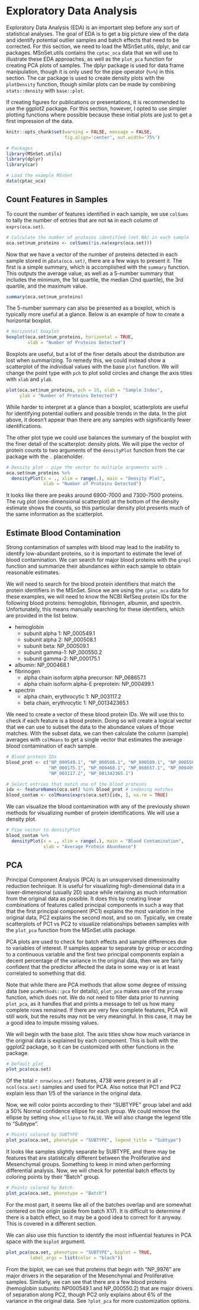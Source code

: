 # Exploratory Data Analysis

Exploratory Data Analysis (EDA) is an important step before any sort of statistical analyses. The goal of EDA is to get a big picture view of the data and identify potential outlier samples and batch effects that need to be corrected. For this section, we need to load the MSnSet.utils, dplyr, and car packages. MSnSet.utils contains the `cptac_oca` data that we will use to illustrate these EDA approaches, as well as the `plot_pca` function for creating PCA plots of samples. The dplyr package is used for data frame manipulation, though it is only used for the pipe operator (`%>%`) in this section. The car package is used to create density plots with the `plotDensity` function, though similar plots can be made by combining `stats::density` with `base::plot`.

If creating figures for publications or presentations, it is recommended to use the ggplot2 package. For this section, however, I opted to use simpler plotting functions where possible because these initial plots are just to get a first impression of the data.


```r
knitr::opts_chunk$set(warning = FALSE, message = FALSE, 
                      fig.align='center', out.width='75%')
```

```r
# Packages
library(MSnSet.utils)
library(dplyr)
library(car)

# Load the example MSnSet
data(cptac_oca)
```


## Count Features in Samples

To count the number of features identified in each sample, we use `colSums` to tally the number of entries that are not `NA` in each column of `exprs(oca.set)`.

```r
# Calculate the number of proteins identified (not NA) in each sample
oca.set$num_proteins <- colSums(!is.na(exprs(oca.set)))
```

Now that we have a vector of the number of proteins detected in each sample stored in `pData(oca.set)`, there are a few ways to present it. The first is a simple summary, which is accomplished with the `summary` function. This outputs the average value, as well as a 5-number summary that includes the minimum, the 1st quartile, the median (2nd quartile), the 3rd quartile, and the maximum value.

```r
summary(oca.set$num_proteins)
```

The 5-number summary can also be presented as a boxplot, which is typically more useful at a glance. Below is an example of how to create a horizontal boxplot.

```r
# Horizontal boxplot
boxplot(oca.set$num_proteins, horizontal = TRUE,
        xlab = "Number of Proteins Detected")
```

Boxplots are useful, but a lot of the finer details about the distribution are lost when summarizing. To remedy this, we could instead show a scatterplot of the individual values with the base `plot` function. We will change the point type with `pch` to plot solid circles and change the axis titles with `xlab` and `ylab`.

```r
plot(oca.set$num_proteins, pch = 19, xlab = "Sample Index", 
     ylab = "Number of Proteins Detected")
```

While harder to interpret at a glance than a boxplot, scatterplots are useful for identifying potential outliers and possible trends in the data. In the plot above, it doesn't appear than there are any samples with significantly fewer identifications. 

The other plot type we could use balances the summary of the boxplot with the finer detail of the scatterplot: density plots. We will pipe the vector of protein counts to two arguments of the `densityPlot` function from the car package with the `.` placeholder.

```r
# Density plot - pipe the vector to multiple arguments with .
oca.set$num_proteins %>% 
  densityPlot(x = ., xlim = range(.), main = "Density Plot", 
              xlab = "Number of Proteins Detected")
```

It looks like there are peaks around 6900-7000 and 7300-7500 proteins. The rug plot (one-dimensional scatterplot) at the bottom of the density estimate shows the counts, so this particular density plot presents much of the same information as the scatterplot.


## Estimate Blood Contamination

Strong contamination of samples with blood may lead to the inability to identify low-abundant proteins, so it is important to estimate the level of blood contamination. We can search for major blood proteins with the `grepl` function and summarize their abundances within each sample to obtain reasonable estimates.

We will need to search for the blood protein identifiers that match the protein identifiers in the MSnSet. Since we are using the `cptac_oca` data for these examples, we will need to know the NCBI RefSeq protein IDs for the following blood proteins: hemoglobin, fibrinogen, albumin, and spectrin. Unfortunately, this means manually searching for these identifiers, which are provided in the list below.

* hemoglobin 
  +  subunit alpha 1: NP_000549.1
  +  subunit alpha 2: NP_000508.1
  +  subunit beta: NP_000509.1
  +  subunit gamma-1: NP_000550.2
  +  subunit gamma-2: NP_000175.1
* albumin: NP_000468.1
* fibrinogen
  +  alpha chain isoform alpha precursor: NP_068657.1
  +  alpha chain isoform alpha-E preprotein: NP_000499.1
* spectrin
  +  alpha chain, erythrocytic 1: NP_003117.2
  +  beta chain, erythrocytic 1: NP_001342365.1

We need to create a vector of these blood protein IDs. We will use this to check if each feature is a blood protein. Doing so will create a logical vector that we can use to subset the data to the abundance values of those matches. With the subset data, we can then calculate the column (sample) averages with `colMeans` to get a single vector that estimates the average blood contamination of each sample.

```r
# Blood protein IDs
blood_prot <- c("NP_000549.1", "NP_000508.1", "NP_000509.1", "NP_000550.2",
                "NP_000175.1", "NP_000468.1", "NP_068657.1", "NP_000499.1",
                "NP_003117.2", "NP_001342365.1")

# Select entries that match one of the blood proteins
idx <- featureNames(oca.set) %in% blood_prot # indexing matches
blood_contam <- colMeans(exprs(oca.set)[idx, ], na.rm = TRUE)
```

We can visualize the blood contamination with any of the previously shown methods for visualizing number of protein identifications. We will use a density plot.

```r
# Pipe vector to densityPlot
blood_contam %>% 
  densityPlot(x = ., xlim = range(.), main = "Blood Contamination",
              xlab = "Average Protein Abundance")
```



<!---
## Estimate Blood Contamination


TODO:
* What are the major blood proteins?

* Hemoglobin alpha, beta, delta, gamma 1; fibrinogen alpha, beta, gamma; albumin, spectrin, 

Sometimes, it may be of interest to check for blood contamination.

```r
# NOTE: eval set to FALSE
blood_proteins <- c("HBA_HUMAN HBB_HUMAN HBD_HUMAN HBG1_HUMAN FIBA_HUMAN
FIBB_HUMAN FIBG_HUMAN SPTB1_HUMAN THRB_HUMAN ALBU_HUMAN A1AG1_HUMAN A1AG2_HUMAN CAH1_HUMAN GLPA_HUMAN GLPB_HUMAN GLPC_HUMAN") %>% 
gsub("\\s|\\n", "\\|", .)

m1$blood_contamination <-
apply(exprs(m1)[grepl(blood_proteins, featureNames(m1)), ],
2, mean, na.rm = TRUE)
```

--->

## PCA

Principal Component Analysis (PCA) is an unsupervised dimensionality reduction technique. It is useful for visualizing high-dimensional data in a lower-dimensional (usually 2D) space while retaining as much information from the original data as possible. It does this by creating linear combinations of features called principal components in such a way that that the first principal component (PC1) explains the most variation in the original data, PC2 explains the second most, and so on. Typically, we create scatterplots of PC1 vs PC2 to visualize relationships between samples with the `plot_pca` function from the MSnSet.utils package.

PCA plots are used to check for batch effects and sample differences due to variables of interest. If samples appear to separate by group or according to a continuous variable and the first two principal components explain a decent percentage of the variance in the original data, then we are fairly confident that the predictor affected the data in some way or is at least correlated to something that did.

Note that while there are PCA methods that allow some degree of missing data (see `pcaMethods::pca` for details), `plot_pca` makes use of the `prcomp` function, which does not. We do not need to filter data prior to running `plot_pca`, as it handles that and prints a message to tell us how many complete rows remained. If there are very few complete features, PCA will still work, but the results may not be very meaningful. In this case, it may be a good idea to impute missing values.

We will begin with the base plot. The axis titles show how much variance in the original data is explained by each component. This is built with the ggplot2 package, so it can be customized with other functions in the package.

```r
# Default plot
plot_pca(oca.set)
```

Of the total `r nrow(oca.set)` features, 4738 were present in all `r ncol(oca.set)` samples and used for PCA. Also notice that PC1 and PC2 explain less than 1/5 of the variance in the original data.

Now, we will color points according to their "SUBTYPE" group label and add a 50% Normal confidence ellipse for each group. We could remove the ellipse by setting `show_ellipse` to `FALSE`. We will also change the legend title to "Subtype".

```r
# Points colored by SUBTYPE
plot_pca(oca.set, phenotype = "SUBTYPE", legend_title = "Subtype")
```

It looks like samples slightly separate by SUBTYPE, and there may be features that are statistically different between the Proliferative and Mesenchymal groups. Something to keep in mind when performing differential analysis. Now, we will check for potential batch effects by coloring points by their "Batch" group.

```r
# Points colored by Batch
plot_pca(oca.set, phenotype = "Batch")
```

For the most part, it seems like all of the batches overlap and are somewhat centered on the origin (aside from batch X17). It is difficult to determine if there is a batch effect, so it may be a good idea to correct for it anyway. This is covered in a different section.

We can also use this function to identify the most influential features in PCA space with the `biplot` argument.

```r
plot_pca(oca.set, phenotype = "SUBTYPE", biplot = TRUE, 
         label_args = list(color = "black"))
```

From the biplot, we can see that proteins that begin with "NP_9976" are major drivers in the separation of the Mesenchymal and Proliferative samples. Similarly, we can see that there are a few blood proteins (hemoglobin subunits: NP000549.1 and NP_000550.2) that are major drivers of separation along PC2, though PC2 only explains about 6% of the variance in the original data. See `?plot_pca` for more customization options.


<!-- ## UMAP -->

<!-- ### Overview -->

<!-- Uniform Manifold Approximation and Projection (UMAP) is another dimensionality reduction technique "that can be used for visualization similarly to t-SNE" or for "general non-linear dimension reduction" ([https://umap-learn.readthedocs.io/en/latest/index.html](https://umap-learn.readthedocs.io/en/latest/index.html)). In comparison to t-SNE, UMAP boasts a "superior runtime" and "arguably preserves more of the global structure" of the high-dimensional data ([https://arxiv.org/abs/1802.03426](https://arxiv.org/abs/1802.03426)). -->

<!-- The two main UMAP hyperparameters that we should keep in mind are `n_neighbors` and `min_dist`. The former "controls how UMAP balances local versus global structure in the data," with low values causing UMAP to "concentrate on very local structure[s]" and high values leading to a loss of the "fine detail structure" in favor of a broader view of the data ([https://umap-learn.readthedocs.io/en/latest/parameters.html](https://umap-learn.readthedocs.io/en/latest/parameters.html)). When making UMAP plots, it is a good idea to try different values of `n_neighbors`. The other parameter, `min_dist`, determines the distance between a point and their nearest neighbor in the embedding. It is more of a graphical parameter, with smaller values producing denser clusters. -->

<!-- For more details on UMAP, please check out the [documentation](https://umap-learn.readthedocs.io/en/latest/index.html) by Leland McInnes (first author of the original UMAP paper)[.](https://umap-learn.readthedocs.io/en/latest/index.html) For an overview of t-SNE, please check out the [openTSNE](https://opentsne.readthedocs.io/en/latest/index.html) documentation. -->

<!-- ### Comparison with PCA -->

<!-- While PCA is faster than UMAP and requires no hyperparameter tuning, it is limited to defining linear relationships between predictors, and it is sensitive to the presence of outliers; in contrast, UMAP is non-linear and can actually be [used in conjunction with outlier detection methods](https://umap-learn.readthedocs.io/en/latest/outliers.html). -->

<!-- ### UMAP Scatterplots -->

<!-- The MSnSet.utils package provides a wrapper function around `umap::umap()` called `plot_umap()` that allows us to construct scatterplots from an MSnSet object. In these plots, the points are samples, and the UMAP components are constructed from the features. The default value of `n_neighbors` is the nearest integer to the square root of the number of samples while the default `min_dist` is 0.1 (nearest neighbors will be 0.1 units apart). -->

<!-- We will use `cptac_oca` for this example. First, we will take a look at the base UMAP plot of the samples. In this plot, points are not colored by a column in `pData(oca.set)`. Since there is a degree of randomness in the UMAP algorithm, it is a good idea to set the seed. There is an argument called `random_state` that allows us to do this. -->

<!-- ```{r umap_base} -->
<!-- library(MSnSet.utils) -->

<!-- # Load the MSnSet -->
<!-- data(cptac_oca) -->

<!-- # Base UMAP scatterplot of samples -->
<!-- plot_umap(oca.set, random_state = 99) -->
<!-- ``` -->


<!-- ```{r umap_color} -->
<!-- plot_umap(oca.set, phenotype = "SUBTYPE", random_state = 99) -->
<!-- ``` -->


<!-- We can also look at plots for other values of `n_neighbors`. We will make plots for 6, 9, 15, and 30 nearest neighbors. -->

<!-- ```{r umap_mult_k} -->
<!-- # Different number of nearest neighbors to try -->
<!-- k <- c(6, 9, 15, 30) -->

<!-- # UMAP plot for each value of k -->
<!-- plot_umap(oca.set, phenotype = "SUBTYPE",  -->
<!--           n_neighbors = k, random_state = 99) -->
<!-- ``` -->

<!-- Below is the same figure with some improvements to the appearance. -->

<!-- ```{r umap_mult_k_pretty, fig.height=4, fig.asp=1.1} -->
<!-- # Customize facet labels -->
<!-- facet_labs <- paste("k =", k) -->
<!-- names(facet_labs) <- k -->

<!-- plot_umap(oca.set, phenotype = "SUBTYPE",  -->
<!--           n_neighbors = k, random_state = 99, -->
<!--           # argument passed to facet_wrap: -->
<!--           labeller = labeller(n_neighbors = facet_labs)) + -->
<!--   ggtitle("UMAP Plots for Different Nearest Neighbors") + -->
<!--   # Change legend titles for the point color and ellipse fill. -->
<!--   guides(color = guide_legend(title = "Subtype"), -->
<!--          fill = guide_legend(title = "Subtype")) + -->
<!--   # Customize the facets and legend layout -->
<!--   theme( -->
<!--     # Move the legend to the bottom and  -->
<!--     # arrange labels horizontally -->
<!--     legend.position = "bottom",  -->
<!--     legend.direction = "horizontal",  -->
<!--     # Remove the facet label background and  -->
<!--     # increase label size relative to the -->
<!--     # base text size of the theme. -->
<!--     strip.background = element_blank(), -->
<!--     strip.text = element_text(size = rel(1.1)) -->
<!--   ) -->
<!-- ``` -->


